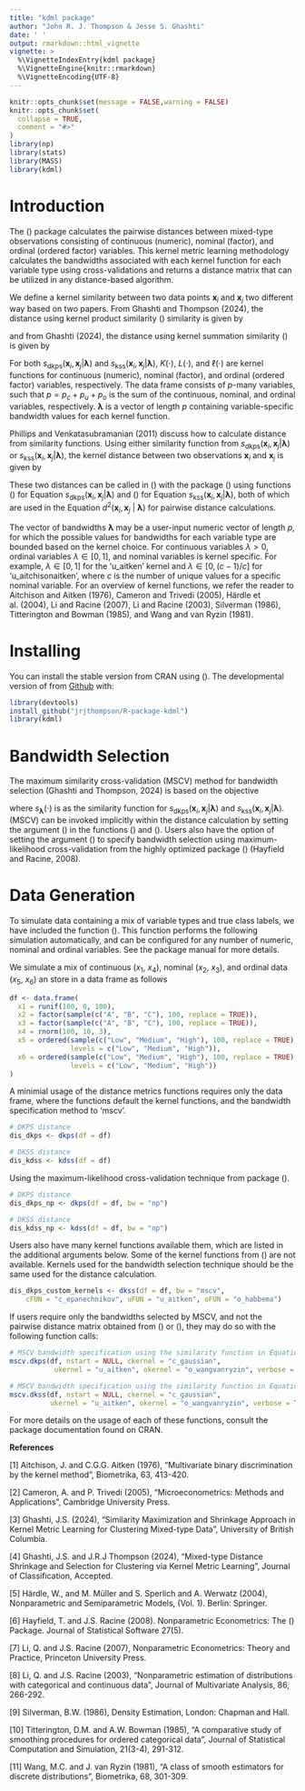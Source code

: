 ```yaml
---
title: "kdml package"
author: "John R. J. Thompson & Jesse S. Ghashti"
date: ' '
output: rmarkdown::html_vignette
vignette: >
  %\VignetteIndexEntry{kdml package}
  %\VignetteEngine{knitr::rmarkdown}
  %\VignetteEncoding{UTF-8}
---
```



```r
knitr::opts_chunk$set(message = FALSE,warning = FALSE)
knitr::opts_chunk$set(
  collapse = TRUE,
  comment = "#>"
)
library(np)
library(stats)
library(MASS)
library(kdml)
```


# Introduction

The \(\texttt{kdml}\) package calculates the pairwise distances between mixed-type observations consisting of continuous (numeric), nominal (factor), and ordinal (ordered factor) variables. This kernel metric learning methodology calculates the bandwidths associated with each kernel function for each variable type using cross-validations and returns a distance matrix that can be utilized in any distance-based  algorithm.

We define a kernel similarity between two data points $\mathbf{x}_{i}$ and $\mathbf{x}_{j}$ two different way based on two papers. From Ghashti and Thompson (2024), the distance using kernel product similarity \(\texttt{dkps}\) similarity is given by 

\begin{equation}\label{eq:kdsumsim}
s_{\text{dkps}}(\mathbf{x}_{i}, \mathbf{x}_{j} \vert \boldsymbol{\lambda}) = \prod_{k=1}^{p_c} \frac{1}{\lambda_k} K\left( \frac{x_{i,k} - x_{j,k}}{\lambda_k}\right)  + \sum_{k=p_c+1}^{p_c + p_u} L(x_{i,k},x_{j,k},\lambda_k) + \sum_{k = p_c+p_u+1}^p l(x_{i,k},x_{j,k},\lambda_k),
\end{equation}

and from Ghashti (2024), the distance using kernel summation similarity \(\texttt{kss}\) is given by 

\begin{equation}\label{eq:dksssim}
s_{\text{kss}}(\mathbf{x}_{i}, \mathbf{x}_{j} \vert \boldsymbol{\lambda}) = \sum_{k=1}^{p_c}  K\left( \frac{x_{i,k} - x_{j,k}}{\lambda_k}\right)  + \sum_{k=p_c+1}^{p_c + p_u} L(x_{i,k},x_{j,k},\lambda_k) + \sum_{k = p_c+p_u+1}^p l(x_{i,k},x_{j,k},\lambda_k).
\end{equation}

For both $s_{\text{dkps}}(\mathbf{x}_{i}, \mathbf{x}_{j} \vert \boldsymbol{\lambda})$ and $s_{\text{kss}}(\mathbf{x}_{i}, \mathbf{x}_{j} \vert \boldsymbol{\lambda})$, $K(\cdot)$, $L(\cdot)$, and $\ell(\cdot)$ are kernel functions for continuous (numeric), nominal (factor), and ordinal (ordered factor) variables, respectively. The data frame consists of $p$-many variables, such that $p = p_c + p_u + p_o$ is the sum of the continuous, nominal, and ordinal variables, respectively. $\boldsymbol{\lambda}$ is a vector of length $p$ containing variable-specific bandwidth values for each kernel function. 

Phillips and Venkatasubramanian (2011) discuss how to calculate distance from similarity functions. Using either similarity function from  $s_{\text{dkps}}(\mathbf{x}_{i}, \mathbf{x}_{j} \vert \boldsymbol{\lambda})$ or $s_{\text{kss}}(\mathbf{x}_{i}, \mathbf{x}_{j} \vert \boldsymbol{\lambda})$, the kernel distance between two observations $\mathbf{x}_i$ and $\mathbf{x}_j$ is given by 

\begin{equation}\label{eq:kerndist}
  d^2(\mathbf{x}_i, \mathbf{x}_j \ | \ \boldsymbol{\lambda}) = s(\mathbf{x}_i, \mathbf{x}_i \ | \ \boldsymbol{\lambda}) + s(\mathbf{x}_j, \mathbf{x}_j \ | \ \boldsymbol{\lambda}) - 2s(\mathbf{x}_i, \mathbf{x}_j \ | \ \boldsymbol{\lambda}).
\end{equation}

These two distances can be called in \(\texttt{R}\) with the package \(\texttt{kdml}\) using functions \(\texttt{dkps}\) for Equation $s_{\text{dkps}}(\mathbf{x}_{i}, \mathbf{x}_{j} \vert \boldsymbol{\lambda})$ and \(\texttt{dkss}\) for Equation $s_{\text{kss}}(\mathbf{x}_{i}, \mathbf{x}_{j} \vert \boldsymbol{\lambda})$, both of which are used in the Equation $d^2(\mathbf{x}_i, \mathbf{x}_j \ | \ \boldsymbol{\lambda})$ for pairwise distance calculations.

The vector of bandwidths $\boldsymbol{\lambda}$ may be a user-input numeric vector of length $p$, for which the possible values for bandwidths for each variable type are bounded based on the kernel choice. For continuous variables $\lambda > 0$, ordinal variables $\lambda \in [0,1]$, and nominal variables is kernel specific. For example, $\lambda \in [0,1]$ for the 'u_aitken' kernel and $\lambda \in [0,(c-1)/c]$ for 'u_aitchisonaitken', where $c$ is the number of unique values for a specific nominal variable. For an overview of kernel functions, we refer the reader to Aitchison and Aitken (1976), Cameron and Trivedi (2005), Härdle et al. (2004), Li and Racine (2007), Li and Racine (2003), Silverman (1986), Titterington and Bowman (1985), and Wang and van Ryzin (1981).

# Installing

You can install the stable version from CRAN using \(\texttt{install.packages()}\). The developmental version of \textsf{kdml} from [Github](https://github.com/jrjthompson/R-package-kdml) with:
```r
library(devtools)
install_github("jrjthompson/R-package-kdml")
library(kdml)
```

# Bandwidth Selection 

The maximum similarity cross-validation (MSCV) method for bandwidth selection (Ghashti and Thompson, 2024) is based on the objective
  
 \begin{equation}\label{eq:mscv}
  \underset{\boldsymbol{\lambda}}{\text{argmax}}\left\{\frac{1}{n}\sum_{i=1}^n\log\left(\frac{1}{(n-1)}\sum_{\substack{j=1 \\ j \ne i}}^n s_{\boldsymbol{\lambda}}(\textbf{x}_i,\textbf{x}_j)\right)\right\},
\end{equation}
 
  where $s_{\boldsymbol{\lambda}}(\cdot)$ is as the similarity function for  $s_{\text{dkps}}(\mathbf{x}_{i}, \mathbf{x}_{j} \vert \boldsymbol{\lambda})$ and $s_{\text{kss}}(\mathbf{x}_{i}, \mathbf{x}_{j} \vert \boldsymbol{\lambda})$. (MSCV) can be invoked implicitly within the distance calculation by setting the argument \(\texttt{bw = "mscv"}\) in the functions \(\texttt{dkps}\) and \(\texttt{dkss}\). Users also have the option of setting the argument \(\texttt{bw = "np"}\) to specify bandwidth selection using maximum-likelihood cross-validation from the highly optimized package \(\texttt{np}\) (Hayfield and Racine, 2008).

# Data Generation

To simulate data containing a mix of variable types and true class labels, we have included the function \(\texttt{confactord}\). This function performs the following simulation automatically, and can be configured for any number of numeric, nominal and ordinal variables. See the package manual for more details. 

We simulate a mix of continuous ($x_1$, $x_4$), nominal ($x_2$, $x_3$), and ordinal data ($x_5$, $x_6$) an store in a data frame as follows
```r
df <- data.frame(
  x1 = runif(100, 0, 100),
  x2 = factor(sample(c("A", "B", "C"), 100, replace = TRUE)),
  x3 = factor(sample(c("A", "B", "C"), 100, replace = TRUE)),
  x4 = rnorm(100, 10, 3),
  x5 = ordered(sample(c("Low", "Medium", "High"), 100, replace = TRUE), 
               levels = c("Low", "Medium", "High")),
  x6 = ordered(sample(c("Low", "Medium", "High"), 100, replace = TRUE), 
               levels = c("Low", "Medium", "High"))
)
```

A minimial usage of the distance metrics functions requires only the data frame, where the functions default the kernel functions, and the bandwidth specification method to 'mscv'.

```r
# DKPS distance 
dis_dkps <- dkps(df = df)

# DKSS distance 
dis_kdss <- kdss(df = df)
```

Using the maximum-likelihood cross-validation technique from package \(\texttt{np}\).

```r
# DKPS distance 
dis_dkps_np <- dkps(df = df, bw = "np")

# DKSS distance 
dis_kdss_np <- kdss(df = df, bw = "np")
```

Users also have many kernel functions available them, which are listed in the additional arguments below. Some of the kernel functions from \(\texttt{np}\) are not available. Kernels used for the bandwidth selection technique should be the same used for the distance calculation.

```r
dis_dkps_custom_kernels <- dkss(df = df, bw = "mscv", 
    cFUN = "c_epanechnikov", uFUN = "u_aitken", oFUN = "o_habbema")
```

If users require only the bandwidths selected by MSCV, and not the pairwise distance matrix obtained from \(\texttt{dkps}\) or \(\texttt{dkss}\), they may do so with the following function calls:

```r
# MSCV bandwidth specification using the similarity function in Equation (1)
mscv.dkps(df, nstart = NULL, ckernel = "c_gaussian", 
           ukernel = "u_aitken", okernel = "o_wangvanryzin", verbose = TRUE) 

# MSCV bandwidth specification using the similarity function in Equation (2)
mscv.dkss(df, nstart = NULL, ckernel = "c_gaussian", 
          ukernel = "u_aitken", okernel = "o_wangvanryzin", verbose = TRUE) 
```

For more details on the usage of each of these functions, consult the package documentation found on CRAN.

**References**

[1] Aitchison, J. and C.G.G. Aitken (1976), “Multivariate binary discrimination by the kernel method”, Biometrika, 63, 413-420.

[2] Cameron, A. and P. Trivedi (2005), “Microeconometrics: Methods and Applications”, Cambridge University Press.

[3] Ghashti, J.S. (2024), "Similarity Maximization and Shrinkage Approach in Kernel Metric Learning for Clustering Mixed-type Data", University of British Columbia.

[4] Ghashti, J.S. and J.R.J Thompson (2024), “Mixed-type Distance Shrinkage and Selection for Clustering via Kernel Metric Learning”, Journal of Classification, Accepted.

[5] Härdle, W., and M. Müller and S. Sperlich and A. Werwatz (2004), Nonparametric and Semiparametric Models, (Vol. 1). Berlin: Springer.

[6] Hayfield, T. and J.S. Racine (2008). Nonparametric Econometrics: The \(\texttt{np}\) Package. Journal of Statistical Software 27(5).

[7] Li, Q. and J.S. Racine (2007), Nonparametric Econometrics: Theory and Practice, Princeton University Press.

[8] Li, Q. and J.S. Racine (2003), “Nonparametric estimation of distributions with categorical and continuous data”, Journal of Multivariate Analysis, 86, 266-292.

[9] Silverman, B.W. (1986), Density Estimation, London: Chapman and Hall.

[10] Titterington, D.M. and A.W. Bowman (1985), “A comparative study of smoothing procedures for ordered categorical data”, Journal of Statistical Computation and Simulation, 21(3-4), 291-312.

[11] Wang, M.C. and J. van Ryzin (1981), “A class of smooth estimators for discrete distributions”, Biometrika, 68, 301-309.
